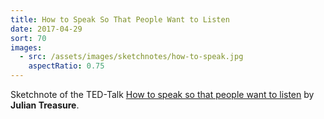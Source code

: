 ```yaml
---
title: How to Speak So That People Want to Listen
date: 2017-04-29
sort: 70
images:
  - src: /assets/images/sketchnotes/how-to-speak.jpg
    aspectRatio: 0.75
---
```


Sketchnote of the TED-Talk [How to speak so that people want to listen](https://www.ted.com/talks/julian_treasure_how_to_speak_so_that_people_want_to_listen#t-185141) by **Julian Treasure**.
